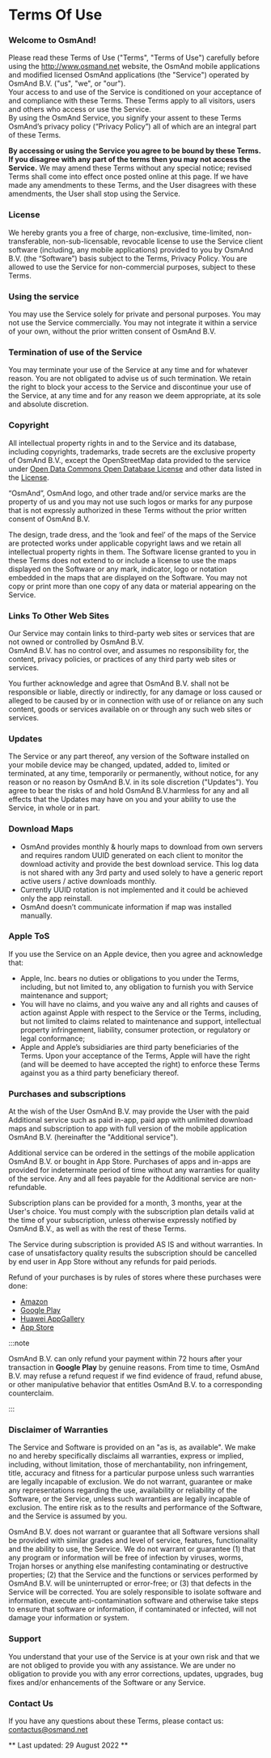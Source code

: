 

  
# Terms Of Use

### Welcome to OsmAnd!
Please read these Terms of Use ("Terms", "Terms of Use") carefully before using the http://www.osmand.net website,  the OsmAnd mobile applications and modified licensed OsmAnd applications (the "Service") operated by OsmAnd B.V. ("us", "we", or "our").  
Your access to and use of the Service is conditioned on your acceptance of and compliance with these Terms.
These Terms apply to all visitors, users and others who access or use the Service.  
By using the OsmAnd Service, you signify your assent to these Terms OsmAnd’s privacy policy (“Privacy Policy”) all of which are an integral part of these Terms.  

**By accessing or using the Service you agree to be bound by these Terms. If you disagree with any part of the terms then you may not access the Service.**
We may amend these Terms without any special notice; revised Terms shall come into effect once posted online at this page. If we have made any amendments to these Terms, and the User disagrees with these amendments, the User shall stop using the Service.  

### License
We hereby grants you a free of charge, non-exclusive, time-limited, non-transferable, non-sub-licensable, revocable license to use the Service client software (including, any mobile applications) provided to you by OsmAnd B.V. (the “Software”) basis subject to the Terms, Privacy Policy.   You are allowed to use the Service for non-commercial purposes, subject to these Terms.  
  
### Using the service
You may use the Service solely for private and personal purposes. You may not use the Service commercially. 
You may not integrate it within a service of your own, without the prior written consent of OsmAnd B.V.  
  
### Termination of use of the Service
You may terminate your use of the Service at any time and for whatever reason. You are not obligated to advise us of such termination. We retain the right to block your access to the Service and discontinue your use of the Service, at any time and for any reason we deem appropriate, at its sole and absolute discretion.  


### Copyright
All intellectual property rights in and to the Service and its database, including copyrights, trademarks, trade secrets are the exclusive property of OsmAnd B.V., 
except the OpenStreetMap data provided to the service under <a href="https://www.openstreetmap.org/copyright"> Open Data Commons Open Database License</a> and other data listed in the <a href="https://github.com/osmandapp/Osmand/blob/master/LICENSE">License</a>.  

“OsmAnd”,  OsmAnd logo, and other trade and/or service marks are the property of us and you may not use such logos or marks for any purpose that is not expressly authorized in these Terms without the prior written consent of OsmAnd B.V.  

The design, trade dress, and the ‘look and feel’ of the maps of the Service are protected works under applicable copyright laws and we retain all intellectual property rights in them. The Software license granted to you in these Terms does not extend to or include a license to use the maps displayed on the Software or any mark, indicator, logo or notation embedded in the maps that are displayed on the Software. You may not copy or print more than one copy of any data or material appearing on the Service.  
  
### Links To Other Web Sites
Our Service may contain links to third-party web sites or services that are not owned or controlled by OsmAnd B.V.  
OsmAnd B.V. has no control over, and assumes no responsibility for, the content, privacy policies, or practices of any third party web sites or services. 

You further acknowledge and agree that OsmAnd B.V. shall not be responsible or liable, directly or indirectly, for any damage or loss caused or alleged to be caused by or in connection with use of or reliance on any such content, goods or services available on or through any such web sites or services.  
  
### Updates
The Service or any part thereof, any version of the Software installed on your mobile device may be changed, updated, added to, limited or terminated, at any time, 
temporarily or permanently, without notice, for any reason or no reason by OsmAnd B.V. in its sole discretion ("Updates"). You agree to bear the risks of and hold OsmAnd B.V.harmless for any and all effects that the Updates may have on you and your ability to use the Service, in whole or in part.  

### Download Maps 
- OsmAnd provides monthly & hourly maps to download from own servers and requires random UUID generated on each client to monitor the download activity and provide the best download service. This log data is not shared with any 3rd party and used solely to have a generic report active users / active downloads monthly.
- Currently UUID rotation is not implemented and it could be achieved only the app reinstall. 
- OsmAnd doesn’t communicate information if map was installed manually.
  
### Apple ToS
If you use the Service on an Apple device, then you agree and acknowledge that:  
* Apple, Inc. bears no duties or obligations to you under the Terms, including, but not limited to, any obligation to furnish you with Service maintenance and support;  
* You will have no claims, and you waive any and all rights and causes of action against Apple with respect to the Service or the Terms, including, but not limited to claims related to maintenance and support, intellectual property infringement, liability, consumer protection, or regulatory or legal conformance;  
* Apple and Apple’s subsidiaries are third party beneficiaries of the Terms. Upon your acceptance of the Terms, Apple will have the right (and will be deemed to have accepted the right) to enforce these Terms against you as a third party beneficiary thereof.  
  
### Purchases and subscriptions
At the wish of the User OsmAnd B.V. may provide the User with the paid Additional
service such as paid in-app, paid app with unlimited download maps and subscription to app with full version of the mobile application OsmAnd B.V. (hereinafter the "Additional service").

Additional service can be ordered in the settings of the mobile application OsmAnd B.V. or bought in App Store. 
Purchases of apps and in-apps are provided for indeterminate period of time without any warranties for quality of the service.
Any and all fees payable for the Additional service are non-refundable.  

Subscription plans can be provided for a month, 3 months, year at the User's choice. You must comply with the
subscription plan details valid at the time of your subscription, unless otherwise expressly notified by OsmAnd B.V., as well as with the rest of these Terms. 

The Service during subscription is provided AS IS and without warranties. 
In case of unsatisfactory quality results the subscription should be cancelled by end user in App Store without any refunds for paid periods.
 
Refund of your purchases is by rules of stores where these purchases were done: 
* [Amazon](https://www.amazon.com/gp/help/customer/display.html?nodeId=201819200#GUID-7AE4D2C8-CAF9-465E-A54A-2D1C166C9385__SECTION_D5E9EE1A2A654FBEA55DE422D94F3078) 
* [Google Play](https://support.google.com/googleplay/answer/2479637?hl=en) 
* [Huawei AppGallery](https://consumer.huawei.com/ph/community/details/How-to-request-an-in-app-puchase-refund/topicId_120860/)
* [App Store](https://www.apple.com/legal/internet-services/itunes/us/terms.html) 
  

:::note

OsmAnd B.V. can only refund your payment within 72 hours after your transaction in **Google Play** by genuine reasons.  From time to time, OsmAnd B.V. may refuse a refund request if we find evidence of fraud, refund abuse, or other manipulative behavior that entitles OsmAnd B.V. to a corresponding counterclaim.

:::
  
### Disclaimer of Warranties
The Service and Software is provided on an "as is, as available". We make no and hereby specifically disclaims all warranties, express or implied, including, without limitation, those of merchantability, non infringement, title, accuracy and fitness for a particular purpose unless such warranties are legally incapable of exclusion. We do not warrant, guarantee or make any representations regarding the use, availability or reliability of the Software, or the Service, unless such warranties are legally incapable of exclusion. The entire risk as to the results and performance of the Software, and the Service is assumed by you.  

OsmAnd B.V. does not warrant or guarantee that all Software versions shall be provided with similar grades and level of service, features, functionality and the ability to use, the Service. We do not warrant or guarantee (1) that any program or information will be free of infection by viruses, worms, Trojan horses or anything else manifesting contaminating or destructive properties;  (2) that the Service and the functions or services performed by OsmAnd B.V. will be uninterrupted or error-free; or (3) that defects in the Service will be corrected. You are solely responsible to isolate software and information, execute anti-contamination software and otherwise take steps to ensure that software or information, if contaminated or infected, will not damage your information or system.  
  
### Support
You understand that your use of the Service is at your own risk and that we are not obliged to provide you with any assistance. We are under no obligation to provide you with any error corrections, updates, upgrades, bug fixes and/or enhancements of the Software or any Service.  
 
### Contact Us
If you have any questions about these Terms, please contact us: contactus@osmand.net  

** Last updated: 29 August 2022 **  
